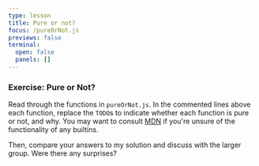 ```yaml
---
type: lesson
title: Pure or not?
focus: /pureOrNot.js
previews: false
terminal:
  open: false
  panels: []
---
```




### Exercise: Pure or Not?

Read through the functions in `pureOrNot.js`. In the commented lines above each function, replace the `TODO`s to indicate whether each function is pure or not, and why. You may want to consult [MDN](https://developer.mozilla.org) if you're unsure of the functionality of any builtins.

Then, compare your answers to my solution and discuss with the larger group. Were there any surprises?


